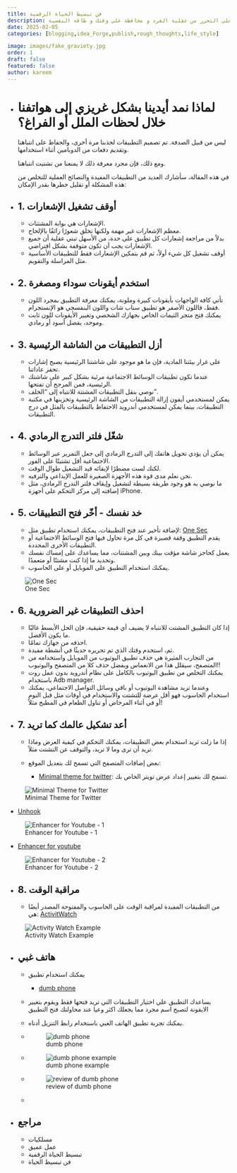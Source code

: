```yaml
---
title: فن تبسيط الحياة الرقمية 
description: فن تبسيط الحياة الرقمية نصائح وتطبيقات تساعدك علي التحرر من عقلية القرد و محافظة علي وقتك و طاقة النفسية 
date: 2025-02-05
categories: [blogging,idea_Forge,publish,rough_thoughts,life_style]

image: images/fake_graviety.jpg
order: 1 
draft: false
featured: false
author: kareem
---
```


- # لماذا نمد أيدينا بشكل غريزي إلى هواتفنا خلال لحظات الملل أو الفراغ؟
  
  ليس من قبيل الصدفة. تم تصميم التطبيقات لجذبنا مرة أخرى، والحفاظ على انتباهنا وتقديم دفعات من الدوبامين أثناء استخدامها.  
  
  ومع ذلك، فإن مجرد معرفة ذلك لا يمنعنا من تشتيت انتباهنا.  
  
  في هذه المقالة، سأشارك العديد من التطبيقات المفيدة والنصائح العملية للتخلص من هذه المشكلة أو تقليل خطرها بقدر الإمكان:  
  
- ## 1. أوقف تشغيل الإشعارات
  
	* الإشعارات هي بوابة المشتتات.
	* معظم الإشعارات غير مهمة ولكنها تخلق شعورًا زائفًا بالإلحاح.
	* بدلاً من مراجعة إشعارات كل تطبيق على حدة، من الأسهل تبني عقلية أن جميع الإشعارات يجب أن تكون متوقفة بشكل افتراضي.
	* أوقف تشغيل كل شيء أولاً، ثم قم بتمكين الإشعارات فقط للتطبيقات الأساسية مثل المراسلة والتقويم.

- ## 2. استخدم أيقونات سوداء ومصغرة
  
	* تأتي كافة الواجهات بأيقونات كبيرة وملونة، يمكنك معرفة التطبيق بمجرد اللون فقط، فاللون الأصفر هو تطبيق سناب شات واللون البنفسجي هو الإنستجرام.
	* يمكنك فتح متجر الثيمات الخاص بجهازك الشخصي وتغيير الأيقونات للون ثابت وموحد، يفضل أسود أو رمادي.

- ## 3. أزل التطبيقات من الشاشة الرئيسية
  
	* على غرار بيئتنا المادية، فإن ما هو موجود على شاشتنا الرئيسية يصبح إشارات تحفز عاداتنا.
	* عندما تكون تطبيقات الوسائط الاجتماعية مرئية بشكل كبير على شاشتك الرئيسية، فمن المرجح أن تفتحها.
	* نوصي بنقل التطبيقات المشتتة للانتباه إلى "الخلف".
	* يمكن لمستخدمي أيفون إزالة التطبيقات من الشاشة الرئيسية وتخزينها في مكتبة التطبيقات، بينما يمكن لمستخدمي أندرويد الاحتفاظ بالتطبيقات بالمثل في درج التطبيقات.

- ## 4. شغّل فلتر التدرج الرمادي
  
	* يمكن أن يؤدي تحويل هاتفك إلى التدرج الرمادي إلى جعل التمرير عبر الوسائط الاجتماعية أقل تشتيتًا على الفور.
	* لكنك لست مضطرًا لإبقائه قيد التشغيل طوال الوقت.
	* نحن نعلم مدى قوة هذه الأجهزة الصغيرة للعمل الإبداعي والترفيه.
	* ما نوصي به هو وجود طريقة بسيطة لتشغيل وإيقاف فلتر التدرج الرمادي، مثل إضافته إلى مركز التحكم على أجهزة iPhone.

- ## 5. خد نفسك - أخّر فتح التطبيقات
  
	* لإضافة تأخير عند فتح التطبيقات، يمكنك استخدام تطبيق مثل: [One Sec](https://one-sec.app/)
	* يقدم التطبيق وقفة قصيرة في كل مرة تحاول فيها فتح الوسائط الاجتماعية أو التطبيقات الأخرى المحددة.
	* يعمل كحاجز شاشة مؤقت بينك وبين المشتتات، مما يساعدك على إمساك نفسك وتحديد ما إذا كنت مشتتًا أو متعمدًا.
	* يمكنك استخدام التطبيق على الموبايل أو على الحاسوب.  
  
![One Sec](images/image_1738724671871_0.png)

- ## 6. احذف التطبيقات غير الضرورية
  
	* إذا كان التطبيق المشتت للانتباه لا يضيف أي قيمة حقيقية، فإن الحل الأبسط غالبًا ما يكون الأفضل.
	* احذفه من جهازك تمامًا.
	* ثم، استخدم وقتك الذي تم تحريره حديثًا في أنشطة مفيدة.
	* من التجارب المثيرة هي حذف تطبيق اليوتيوب من الموبايل واستخدامه من المتصفح، سيقلل هذا من الانغماس ويفضل حذف كلا من المتصفح واليوتيوب!!
	* يمكنك التخلص من تطبيق اليوتيوب بالكامل على نظام أندرويد بدون عمل روت باستخدام Adb manager.
	* وعندما تريد مشاهدة اليوتيوب أو باقي وسائل التواصل الاجتماعي، يمكنك استخدام الحاسوب فهو أقل عرضة للتشتت والاستخدام في أوقات مثل قبل النوم أو في أثناء المرحاض أو تناول الطعام في المطبخ مثلاً!

- ## 7. أعد تشكيل عالمك كما تريد
  
	* إذا ما زلت تريد استخدام بعض التطبيقات، يمكنك التحكم في كيفية العرض وماذا تريد أن ترى وما لا تريد، والتوقف عن التشتت مثلاً.
	
  * بعض إضافات المتصفح التي تسمح لك بتعديل الموقع:
		
    * [Minimal theme for twitter](https://chromewebstore.google.com/detail/minimal-theme-for-twitter/pobhoodpcipjmedfenaigbeloiidbflp): تسمح لك بتغيير إعداد عرض تويتر الخاص بك.  
  
![Minimal Theme for Twitter](images//image_1738724457971_0.png)    

- [Unhook](https://chromewebstore.google.com/detail/unhook-remove-youtube-rec/khncfooichmfjbepaaaebmommgaepoid)



  
![Enhancer for Youtube - 1](images/image_1738724551148_0.png)  

- [Enhancer for youtube](https://chromewebstore.google.com/detail/enhancer-for-youtube/ponfpcnoihfmfllpaingbgckeeldkhle?hl=en-US)  

![Enhancer for Youtube - 2](images/image_1738724511256_0.png)

- ## 8. مراقبة الوقت
  
	* من التطبيقات المفيدة لمراقبة الوقت على الحاسوب والمفتوحة المصدر أيضًا هي: [ActivitWatch](https://activitywatch.net/)  
  
![Activity Watch Example](https://activitywatch.net/img/screenshots/screenshot-v0.9.3-activity.png)

- ## هاتف غبي

	- يمكنك استخدام تطبيق

		- [dumb phone](https://dumbphone.so/)

	- يساعدك التطبيق علي اختيار التطبيقات التي تريد فتحها فقط ويقوم بتغيير الايقونة لتصبح اسم مجرد مما يجعلك اكثر وعيا عند محاولتك فتح التطبيق

	- يمكنك تجربة تطبيق الهاتف الغبي باستخدام رابط التنزيل أدناه.

	- ![dumb phone](images/image_1738731874874_0.png)

	- ![dumb phone example](images/image_1738731869245_0.png)

	- ![review of dumb phone](images/image_1738731860670_0.png)

	-


- ## مراجع
  
	* مسلكيات
	* عمل عميق
	* تبسيط الحياة الرقمية
	* فن تبسيط الحياة

